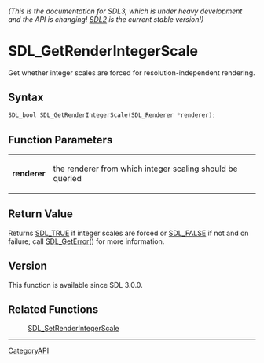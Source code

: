 ====== (This is the documentation for SDL3, which is under heavy development and the API is changing! [https://wiki.libsdl.org/SDL2/ SDL2] is the current stable version!) ======
= SDL_GetRenderIntegerScale =

Get whether integer scales are forced for resolution-independent rendering.

== Syntax ==

<syntaxhighlight lang='c'>
SDL_bool SDL_GetRenderIntegerScale(SDL_Renderer *renderer);
</syntaxhighlight>

== Function Parameters ==

{|
|'''renderer'''
|the renderer from which integer scaling should be queried
|}

== Return Value ==

Returns [[SDL_TRUE]] if integer scales are forced or [[SDL_FALSE]] if not
and on failure; call [[SDL_GetError]]() for more information.

== Version ==

This function is available since SDL 3.0.0.

== Related Functions ==

:[[SDL_SetRenderIntegerScale]]

----
[[CategoryAPI]]


